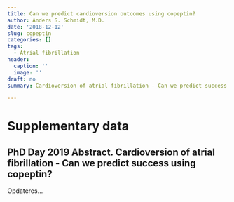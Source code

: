 ```yaml
---
title: Can we predict cardioversion outcomes using copeptin? 
author: Anders S. Schmidt, M.D.
date: '2018-12-12'
slug: copeptin
categories: []
tags:
  - Atrial fibrillation
header:
  caption: ''
  image: ''
draft: no
summary: Cardioversion of atrial fibrillation - Can we predict success using copeptin? 

---
```

# Supplementary data
## PhD Day 2019 Abstract. Cardioversion of atrial fibrillation - Can we predict success using copeptin? 

Opdateres...



